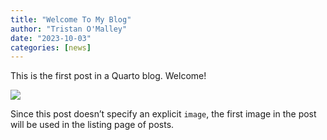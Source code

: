 ```yaml
---
title: "Welcome To My Blog"
author: "Tristan O'Malley"
date: "2023-10-03"
categories: [news]
---
```


This is the first post in a Quarto blog. Welcome!

![](thumbnail.jpg)

Since this post doesn't specify an explicit `image`, the first image in the post will be used in the listing page of posts.
